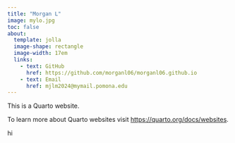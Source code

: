 ```yaml
---
title: "Morgan L"
image: mylo.jpg
toc: false
about: 
  template: jolla
  image-shape: rectangle
  image-width: 17em
  links:
    - text: GitHub
      href: https://github.com/morganl06/morganl06.github.io
    - text: Email
      href: mjlm2024@mymail.pomona.edu
---
```


This is a Quarto website.

To learn more about Quarto websites visit <https://quarto.org/docs/websites>.

hi
